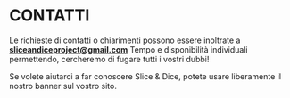 
# CONTATTI

Le richieste di contatti o chiarimenti possono essere inoltrate a **sliceandiceproject@gmail.com**
Tempo e disponibilità individuali permettendo, cercheremo di fugare tutti i vostri dubbi!

Se volete aiutarci a far conoscere Slice & Dice, potete usare liberamente il nostro banner sul vostro sito.

<Banners />
